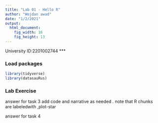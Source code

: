 ```yaml
---
title: "Lab 01 - Hello R"
author: "Wejdan awad"
date: "1/2/2021"
output: 
  html_document: 
    fig_width: 16
    fig_height: 13
---
```


University ID:2201002744 ***

### Load packages

```r
library(tidyverse) 
library(datasauRus)
```


### Lab Exercise
answer for task 3
add code and narrative as needed . note that R chunks are labeledwith ,plot-star 

answer for task 4
